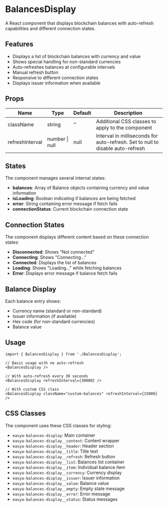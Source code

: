 # BalancesDisplay

A React component that displays blockchain balances with auto-refresh capabilities and different connection states.

## Features

- Displays a list of blockchain balances with currency and value
- Shows special handling for non-standard currencies
- Auto-refreshes balances at configurable intervals
- Manual refresh button
- Responsive to different connection states
- Displays issuer information when available

## Props

| Name | Type | Default | Description |
|------|------|---------|-------------|
| className | string | '' | Additional CSS classes to apply to the component |
| refreshInterval | number \| null | null | Interval in milliseconds for auto-refresh. Set to null to disable auto-refresh |

## States

The component manages several internal states:

- **balances**: Array of Balance objects containing currency and value information
- **isLoading**: Boolean indicating if balances are being fetched
- **error**: String containing error message if fetch fails
- **connectionStatus**: Current blockchain connection state

## Connection States

The component displays different content based on these connection states:

- **Disconnected**: Shows "Not connected"
- **Connecting**: Shows "Connecting..."
- **Connected**: Displays the list of balances
- **Loading**: Shows "Loading..." while fetching balances
- **Error**: Displays error message if balance fetch fails

## Balance Display

Each balance entry shows:
- Currency name (standard or non-standard)
- Issuer information (if available)
- Hex code (for non-standard currencies)
- Balance value

## Usage

```tsx
import { BalancesDisplay } from './BalancesDisplay';

// Basic usage with no auto-refresh
<BalancesDisplay />

// With auto-refresh every 30 seconds
<BalancesDisplay refreshInterval={30000} />

// With custom CSS class
<BalancesDisplay className="custom-balances" refreshInterval={15000} />
```

## CSS Classes

The component uses these CSS classes for styling:

- `easya-balances-display`: Main container
- `easya-balances-display__content`: Content wrapper
- `easya-balances-display__header`: Header section
- `easya-balances-display__title`: Title text
- `easya-balances-display__refresh`: Refresh button
- `easya-balances-display__list`: Balances list container
- `easya-balances-display__item`: Individual balance item
- `easya-balances-display__currency`: Currency display
- `easya-balances-display__issuer`: Issuer information
- `easya-balances-display__value`: Balance value
- `easya-balances-display__empty`: Empty state message
- `easya-balances-display__error`: Error message
- `easya-balances-display__status`: Status messages